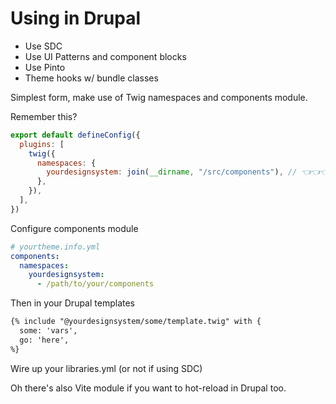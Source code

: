 
<Meta title="Using in Drupal"/>

# Using in Drupal

* Use SDC
* Use UI Patterns and component blocks
* Use Pinto
* Theme hooks w/ bundle classes

Simplest form, make use of Twig namespaces and components module.

Remember this?

```javascript
export default defineConfig({
  plugins: [
    twig({
      namespaces: {
        yourdesignsystem: join(__dirname, "/src/components"), // 👈️👈️👈️
      },
    }),
  ],
})
```

Configure components module

```yml
# yourtheme.info.yml
components:
  namespaces:
    yourdesignsystem:
      - /path/to/your/components
```

Then in your Drupal templates

```html
{% include "@yourdesignsystem/some/template.twig" with {
  some: 'vars',
  go: 'here',
%}
```

Wire up your libraries.yml (or not if using SDC)

Oh there's also Vite module if you want to hot-reload in Drupal too.
